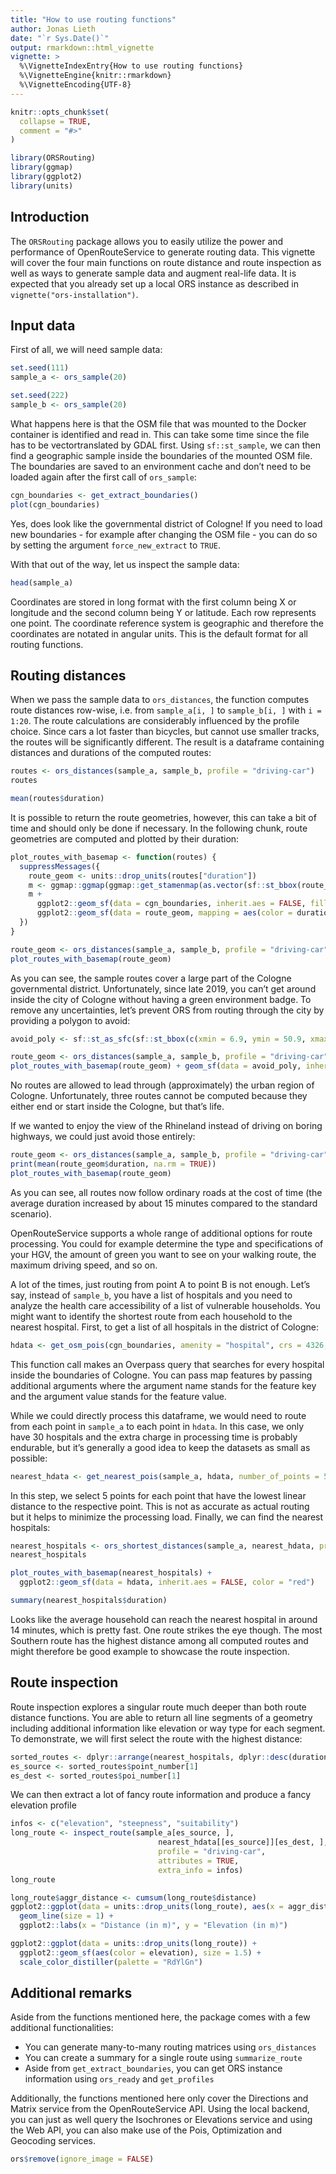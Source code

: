 ```yaml
---
title: "How to use routing functions"
author: Jonas Lieth
date: "`r Sys.Date()`"
output: rmarkdown::html_vignette
vignette: >
  %\VignetteIndexEntry{How to use routing functions}
  %\VignetteEngine{knitr::rmarkdown}
  %\VignetteEncoding{UTF-8}
---
```


```r
knitr::opts_chunk$set(
  collapse = TRUE,
  comment = "#>"
)
```

```r
library(ORSRouting)
library(ggmap)
library(ggplot2)
library(units)
```

## Introduction

The `ORSRouting` package allows you to easily utilize the power and performance of OpenRouteService to generate routing data. This vignette will cover the four main functions on route distance and route inspection as well as ways to generate sample data and augment real-life data. It is expected that you already set up a local ORS instance as described in `vignette("ors-installation")`.

## Input data

First of all, we will need sample data:

```r
set.seed(111)
sample_a <- ors_sample(20)

set.seed(222)
sample_b <- ors_sample(20)
```

What happens here is that the OSM file that was mounted to the Docker container is identified and read in. This can take some time since the file has to be vectortranslated by GDAL first. Using `sf::st_sample`, we can then find a geographic sample inside the boundaries of the mounted OSM file. The boundaries are saved to an environment cache and don't need to be loaded again after the first call of `ors_sample`:

```r
cgn_boundaries <- get_extract_boundaries()
plot(cgn_boundaries)
```

Yes, does look like the governmental district of Cologne! If you need to load new boundaries - for example after changing the OSM file - you can do so by setting the argument `force_new_extract` to `TRUE`.

With that out of the way, let us inspect the sample data:

```r
head(sample_a)
```

Coordinates are stored in long format with the first column being X or longitude and the second column being Y or latitude. Each row represents one point. The coordinate reference system is geographic and therefore the coordinates are notated in angular units. This is the default format for all routing functions.

## Routing distances

When we pass the sample data to `ors_distances`, the function computes route distances row-wise, i.e. from `sample_a[i, ]` to `sample_b[i, ]` with `i = 1:20`. The route calculations are considerably influenced by the profile choice. Since cars a lot faster than bicycles, but cannot use smaller tracks, the routes will be significantly different. The result is a dataframe containing distances and durations of the computed routes:

```r
routes <- ors_distances(sample_a, sample_b, profile = "driving-car")
routes
```

```r
mean(routes$duration)
```

It is possible to return the route geometries, however, this can take a bit of time and should only be done if necessary. In the following chunk, route geometries are computed and plotted by their duration:

```r
plot_routes_with_basemap <- function(routes) {
  suppressMessages({
    route_geom <- units::drop_units(routes["duration"])
    m <- ggmap::ggmap(ggmap::get_stamenmap(as.vector(sf::st_bbox(route_geom)), maptype = "toner-labels"), maprange = TRUE)
    m +
      ggplot2::geom_sf(data = cgn_boundaries, inherit.aes = FALSE, fill = NA, size = 1, color = "black") +
      ggplot2::geom_sf(data = route_geom, mapping = aes(color = duration), inherit.aes = FALSE, size = 1.2)
  })
}

route_geom <- ors_distances(sample_a, sample_b, profile = "driving-car", geometry = TRUE)
plot_routes_with_basemap(route_geom)
```
As you can see, the sample routes cover a large part of the Cologne governmental district. Unfortunately, since late 2019, you can't get around inside the city of Cologne without having a green environment badge. To remove any uncertainties, let's prevent ORS from routing through the city by providing a polygon to avoid:

```r
avoid_poly <- sf::st_as_sfc(sf::st_bbox(c(xmin = 6.9, ymin = 50.9, xmax = 7.05, ymax = 51), crs = 4326))

route_geom <- ors_distances(sample_a, sample_b, profile = "driving-car", geometry = TRUE, avoid_polygons = avoid_poly)
plot_routes_with_basemap(route_geom) + geom_sf(data = avoid_poly, inherit.aes = FALSE, fill = NA, color = "red", size = 1)
```
No routes are allowed to lead through (approximately) the urban region of Cologne. Unfortunately, three routes cannot be computed because they either end or start inside the Cologne, but that's life.

If we wanted to enjoy the view of the Rhineland instead of driving on boring highways, we could just avoid those entirely:

```r
route_geom <- ors_distances(sample_a, sample_b, profile = "driving-car", geometry = TRUE, avoid_features = "highways")
print(mean(route_geom$duration, na.rm = TRUE))
plot_routes_with_basemap(route_geom)
```

As you can see, all routes now follow ordinary roads at the cost of time (the average duration increased by about 15 minutes compared to the standard scenario).

OpenRouteService supports a whole range of additional options for route processing. You could for example determine the type and specifications of your HGV, the amount of green you want to see on your walking route,  the maximum driving speed, and so on.

A lot of the times, just routing from point A to point B is not enough. Let's say, instead of `sample_b`, you have a list of hospitals and you need to analyze the health care accessibility of a list of vulnerable households. You might want to identify the shortest route from each household to the nearest hospital.
First, to get a list of all hospitals in the district of Cologne:

```r
hdata <- get_osm_pois(cgn_boundaries, amenity = "hospital", crs = 4326, as_sf = TRUE, timeout = 100)
```

This function call makes an Overpass query that searches for every hospital inside the boundaries of Cologne. You can pass map features by passing additional arguments where the argument name stands for the feature key and the argument value stands for the feature value.

While we could directly process this dataframe, we would need to route from each point in `sample_a` to each point in `hdata`. In this case, we only have 30 hospitals and the extra charge in processing time is probably endurable, but it's generally a good idea to keep the datasets as small as possible:

```r
nearest_hdata <- get_nearest_pois(sample_a, hdata, number_of_points = 5, crs = 4326)
```

In this step, we select 5 points for each point that have the lowest linear distance to the respective point. This is not as accurate as actual routing but it helps to minimize the processing load.
Finally, we can find the nearest hospitals:

```r
nearest_hospitals <- ors_shortest_distances(sample_a, nearest_hdata, profile = "driving-car", geometry = TRUE, proximity_type = "duration")
nearest_hospitals
```
```r
plot_routes_with_basemap(nearest_hospitals) +
  ggplot2::geom_sf(data = hdata, inherit.aes = FALSE, color = "red")
```
```r
summary(nearest_hospitals$duration)
```

Looks like the average household can reach the nearest hospital in around 14 minutes, which is pretty fast. One route strikes the eye though. The most Southern route has the highest distance among all computed routes and might therefore be good example to showcase the route inspection.

## Route inspection

Route inspection explores a singular route much deeper than both route distance functions. You are able to return all line segments of a geometry including additional information like elevation or way type for each segment.
To demonstrate, we will first select the route with the highest distance:

```r
sorted_routes <- dplyr::arrange(nearest_hospitals, dplyr::desc(duration))
es_source <- sorted_routes$point_number[1]
es_dest <- sorted_routes$poi_number[1]
```

We can then extract a lot of fancy route information and produce a fancy elevation profile

```r
infos <- c("elevation", "steepness", "suitability")
long_route <- inspect_route(sample_a[es_source, ],
                                 nearest_hdata[[es_source]][es_dest, ],
                                 profile = "driving-car",
                                 attributes = TRUE,
                                 extra_info = infos)
long_route
```
```r
long_route$aggr_distance <- cumsum(long_route$distance)
ggplot2::ggplot(data = units::drop_units(long_route), aes(x = aggr_distance, y = elevation)) +
  geom_line(size = 1) +
  ggplot2::labs(x = "Distance (in m)", y = "Elevation (in m)")
```

```r
ggplot2::ggplot(data = units::drop_units(long_route)) +
  ggplot2::geom_sf(aes(color = elevation), size = 1.5) +
  scale_color_distiller(palette = "RdYlGn")
```

## Additional remarks

Aside from the functions mentioned here, the package comes with a few additional functionalities:

- You can generate many-to-many routing matrices using `ors_distances`
- You can create a summary for a single route using `summarize_route`
- Aside from `get_extract_boundaries`, you can get ORS instance information using `ors_ready` and `get_profiles`

Additionally, the functions mentioned here only cover the Directions and Matrix service from the OpenRouteService API. Using the local backend, you can just as well query the Isochrones or Elevations service and using the Web API, you can also make use of the Pois, Optimization and Geocoding services.


```r
ors$remove(ignore_image = FALSE)
```



